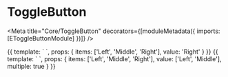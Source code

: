 
# ToggleButton

<Meta title="Core/ToggleButton" decorators={[moduleMetadata({ imports: [EToggleButtonModule] })]} />

<Props of={EToggleButton} />

<Preview>
    <Story name="default" height="100px">
        {{
            template: `
                <e-toggle-button [items]="items" [value]="value"></e-toggle-button>
            `,
            props: {
                items: ['Left', 'Middle', 'Right'],
                value: 'Right'
            }
        }}
    </Story>
</Preview>

<Preview>
    <Story name="multiple" height="100px">
        {{
            template: `
                <e-toggle-button [items]="items" [multiple]="multiple" [value]="value"></e-toggle-button>
            `,
            props: {
                items: ['Left', 'Middle', 'Right'],
                value: ['Left', 'Middle'],
                multiple: true
            }
        }}
    </Story>
</Preview>
